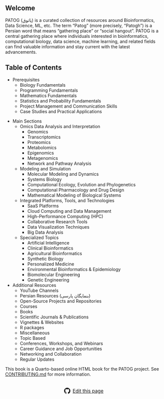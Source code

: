 ## Welcome

PATOG (پاتوق) is a curated collection of resources around Bioinformatics, Data Science, ML, etc. The term "Patog" (more precisely, "Patogh") is a Persian word that means "gathering place" or "social hangout". PATOG is a central gathering place where individuals interested in bioinformatics, computational biology, data science, machine learning, and related fields can find valuable information and stay current with the latest advancements.

## Table of Contents

- Prerequisites
  - Biology Fundamentals
  - Programming Fundamentals
  - Mathematics Fundamentals
  - Statistics and Probability Fundamentals
  - Project Management and Communication Skills
  - Case Studies and Practical Applications

<!-- End of Table of Contents -->

- Main Sections
  - Omics Data Analysis and Interpretation
    - Genomics
    - Transcriptomics
    - Proteomics
    - Metabolomics
    - Epigenomics
    - Metagenomics
    - Network and Pathway Analysis
  - Modeling and Simulation
    - Molecular Modeling and Dynamics
    - Systems Biology
    - Computational Ecology, Evolution and Phylogenetics
    - Computational Pharmacology and Drug Design
    - Mathematical Modeling of Biological Systems
  - Integrated Platforms, Tools, and Technologies
    - SaaS Platforms
    - Cloud Computing and Data Management
    - High-Performance Computing (HPC)
    - Collaborative Research Tools
    - Data Visualization Techniques
    - Big Data Analysis
  - Specialized Topics
    - Artificial Intelligence
    - Clinical Bioinformatics
    - Agricultural Bioinformatics
    - Synthetic Biology
    - Personalized Medicine
    - Environmental Bioinformatics & Epidemiology
    - Biomolecular Engineering
    - Genetic Engineering

- Additional Resources
  - YouTube Channels
  - Persian Resources (بنمایگان پارسی)
  - Open-Source Projects and Repositories
  - Courses
  - Books
  - Scientific Journals & Publications
  - Vignettes & Websites
  - R packages
  - Miscellaneous
  - Topic Based
  - Conferences, Workshops, and Webinars
  - Career Guidance and Job Opportunities
  - Networking and Collaboration
  - Regular Updates

This book is a Quarto-based online HTML book for the PATOG project. See [CONTRIBUTING.md](https://github.com/arashabadi/patog/blob/main/CONTRIBUTING.md) for more information.

<div style="text-align:center; margin: 2em 0 1em 0;">
  <a href="https://github.com/arashabadi/patog" class="btn btn-primary" style="display:inline-flex;align-items:center;gap:0.5em; font-size:1.1em; padding:0.5em 1.2em;">
    <svg xmlns="http://www.w3.org/2000/svg" width="20" height="20" fill="currentColor" viewBox="0 0 16 16">
      <path d="M8 0C3.58 0 0 3.58 0 8c0 3.54 2.29 6.53 5.47 7.59.4.07.55-.17.55-.38 0-.19-.01-.82-.01-1.49-2.01.37-2.53-.49-2.69-.94-.09-.23-.48-.94-.82-1.13-.28-.15-.68-.52-.01-.53.63-.01 1.08.58 1.23.82.72 1.21 1.87.87 2.33.66.07-.52.28-.87.51-1.07-1.78-.2-3.64-.89-3.64-3.95 0-.87.31-1.59.82-2.15-.08-.2-.36-1.02.08-2.12 0 0 .67-.21 2.2.82a7.65 7.65 0 0 1 2-.27c.68 0 1.36.09 2 .27 1.53-1.04 2.2-.82 2.2-.82.44 1.1.16 1.92.08 2.12.51.56.82 1.27.82 2.15 0 3.07-1.87 3.75-3.65 3.95.29.25.54.73.54 1.48 0 1.07-.01 1.93-.01 2.19 0 .21.15.46.55.38A8.013 8.013 0 0 0 16 8c0-4.42-3.58-8-8-8z"/>
    </svg>
    Edit this page
  </a>
</div>
